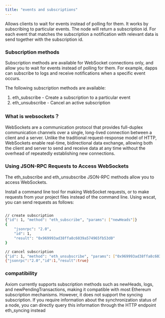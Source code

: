 ```yaml
---
title: "events and subscriptions"
---
```



Allows clients to wait for events instead of polling for them.
It works by subscribing to particular events. The node will return a subscription id. For each event that matches the subscription a notification with relevant data is send together with the subscription id.

### Subscription methods
Subscription methods are available for WebSocket connections only, and allow you to wait for events instead of polling for them. For example, dapps can subscribe to logs and receive notifications when a specific event occurs.

The following subscription methods are available:

1. eth_subscribe - Create a subscription to a particular event
2. eth_unsubscribe - Cancel an active subscription


### What is websockets？
WebSockets are a communication protocol that provides full-duplex communication channels over a single, long-lived connection between a client and a server. Unlike the traditional request-response model of HTTP, WebSockets enable real-time, bidirectional data exchange, allowing both the client and server to send and receive data at any time without the overhead of repeatedly establishing new connections. 

### Using JSON-RPC Requests to Access WebSockets
The eth_subscribe and eth_unsubscribe JSON-RPC methods allow you to access WebSockets.

Install a command line tool for making WebSocket requests, or to make requests from your project files instead of the command line. Using wscat, you can send requests as follows:
```bash Example Request

// create subscription
{"id": 1, "method": "eth_subscribe", "params": ["newHeads"]}
{
    "jsonrpc": "2.0",
    "id": 1,
    "result": "0x969993ad38ffa8c6039a574965fb53d0"
}

// cancel subscription
{"id": 1, "method": "eth_unsubscribe", "params": ["0x969993ad38ffa8c6039a574965fb53d0"]}
{"jsonrpc":"2.0","id":1,"result":true}

```

### compatibility
Axiom currently supports subscription methods such as newHeads, logs, and newPendingTransactions, making it compatible with most Ethereum subscription mechanisms. However, it does not support the syncing subscription. If you require information about the synchronization status of a node, you can directly query this information through the HTTP endpoint eth_syncing instead
